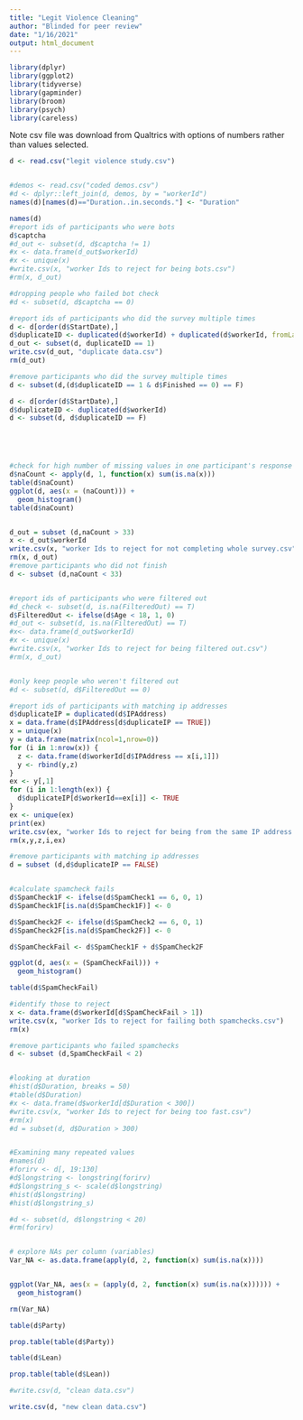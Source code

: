 ```yaml
---
title: "Legit Violence Cleaning"
author: "Blinded for peer review"
date: "1/16/2021"
output: html_document
---
```

```r
library(dplyr)
library(ggplot2)
library(tidyverse)
library(gapminder)
library(broom)
library(psych)
library(careless)
```

Note csv file was download from Qualtrics with options of numbers rather than values selected. 

```r
d <- read.csv("legit violence study.csv")


#demos <- read.csv("coded demos.csv")
#d <- dplyr::left_join(d, demos, by = "workerId")
names(d)[names(d)=="Duration..in.seconds."] <- "Duration"

names(d)
#report ids of participants who were bots
d$captcha
#d_out <- subset(d, d$captcha != 1) 
#x <- data.frame(d_out$workerId)
#x <- unique(x)
#write.csv(x, "worker Ids to reject for being bots.csv")
#rm(x, d_out)

#dropping people who failed bot check
#d <- subset(d, d$captcha == 0)

#report ids of participants who did the survey multiple times
d <- d[order(d$StartDate),]
d$duplicateID <- duplicated(d$workerId) + duplicated(d$workerId, fromLast = TRUE)
d_out <- subset(d, duplicateID == 1)
write.csv(d_out, "duplicate data.csv")
rm(d_out)

#remove participants who did the survey multiple times 
d <- subset(d,(d$duplicateID == 1 & d$Finished == 0) == F)

d <- d[order(d$StartDate),]
d$duplicateID <- duplicated(d$workerId)
d <- subset(d, d$duplicateID == F)





#check for high number of missing values in one participant's response
d$naCount <- apply(d, 1, function(x) sum(is.na(x)))
table(d$naCount)
ggplot(d, aes(x = (naCount))) +
  geom_histogram()
table(d$naCount)


d_out = subset (d,naCount > 33) 
x <- d_out$workerId
write.csv(x, "worker Ids to reject for not completing whole survey.csv")
rm(x, d_out)
#remove participants who did not finish
d <- subset (d,naCount < 33) 


#report ids of participants who were filtered out
#d_check <- subset(d, is.na(FilteredOut) == T) 
d$FilteredOut <- ifelse(d$Age < 18, 1, 0)
#d_out <- subset(d, is.na(FilteredOut) == T) 
#x<- data.frame(d_out$workerId)
#x <- unique(x)
#write.csv(x, "worker Ids to reject for being filtered out.csv")
#rm(x, d_out)


#only keep people who weren't filtered out
#d <- subset(d, d$FilteredOut == 0) 

#report ids of participants with matching ip addresses
d$duplicateIP = duplicated(d$IPAddress)
x = data.frame(d$IPAddress[d$duplicateIP == TRUE])
x = unique(x)
y = data.frame(matrix(ncol=1,nrow=0)) 
for (i in 1:nrow(x)) {
  z <- data.frame(d$workerId[d$IPAddress == x[i,1]])
  y <- rbind(y,z)
}
ex <- y[,1]
for (i in 1:length(ex)) {
  d$duplicateIP[d$workerId==ex[i]] <- TRUE
}
ex <- unique(ex)
print(ex)
write.csv(ex, "worker Ids to reject for being from the same IP address.csv")
rm(x,y,z,i,ex)

#remove participants with matching ip addresses
d = subset (d,d$duplicateIP == FALSE) 


#calculate spamcheck fails
d$SpamCheck1F <- ifelse(d$SpamCheck1 == 6, 0, 1)
d$SpamCheck1F[is.na(d$SpamCheck1F)] <- 0

d$SpamCheck2F <- ifelse(d$SpamCheck2 == 6, 0, 1)
d$SpamCheck2F[is.na(d$SpamCheck2F)] <- 0

d$SpamCheckFail <- d$SpamCheck1F + d$SpamCheck2F

ggplot(d, aes(x = (SpamCheckFail))) +
  geom_histogram()

table(d$SpamCheckFail)

#identify those to reject
x <- data.frame(d$workerId[d$SpamCheckFail > 1])
write.csv(x, "worker Ids to reject for failing both spamchecks.csv")
rm(x)

#remove participants who failed spamchecks
d <- subset (d,SpamCheckFail < 2) 


#looking at duration
#hist(d$Duration, breaks = 50)
#table(d$Duration)
#x <- data.frame(d$workerId[d$Duration < 300])
#write.csv(x, "worker Ids to reject for being too fast.csv")
#rm(x)
#d = subset(d, d$Duration > 300) 


#Examining many repeated values
#names(d)
#forirv <- d[, 19:130]
#d$longstring <- longstring(forirv)
#d$longstring_s <- scale(d$longstring)
#hist(d$longstring)
#hist(d$longstring_s)

#d <- subset(d, d$longstring < 20)
#rm(forirv)



```

```r
# explore NAs per column (variables)
Var_NA <- as.data.frame(apply(d, 2, function(x) sum(is.na(x))))


ggplot(Var_NA, aes(x = (apply(d, 2, function(x) sum(is.na(x)))))) +
  geom_histogram()

rm(Var_NA)
```

```r
table(d$Party)

prop.table(table(d$Party))

table(d$Lean)

prop.table(table(d$Lean))

#write.csv(d, "clean data.csv")

write.csv(d, "new clean data.csv")
```

